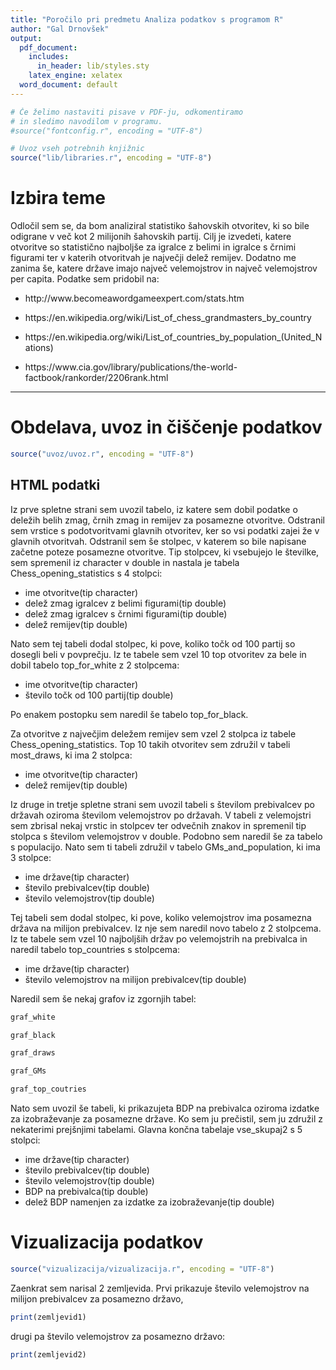 ```yaml
---
title: "Poročilo pri predmetu Analiza podatkov s programom R"
author: "Gal Drnovšek"
output:
  pdf_document:
    includes:
      in_header: lib/styles.sty
    latex_engine: xelatex
  word_document: default
---
```


```r
# Če želimo nastaviti pisave v PDF-ju, odkomentiramo
# in sledimo navodilom v programu.
#source("fontconfig.r", encoding = "UTF-8")

# Uvoz vseh potrebnih knjižnic
source("lib/libraries.r", encoding = "UTF-8")
```

# Izbira teme
Odločil sem se, da bom analiziral statistiko šahovskih otvoritev, ki so bile odigrane v več kot 2 milijonih šahovskih partij. Cilj je izvedeti, katere otvoritve so statistično najboljše za igralce z belimi in igralce s črnimi figurami ter v katerih otvoritvah je največji delež remijev. Dodatno me zanima še, katere države imajo največ velemojstrov in največ velemojstrov per capita. Podatke sem pridobil na:

* http://www.becomeawordgameexpert.com/stats.htm

* https://en.wikipedia.org/wiki/List_of_chess_grandmasters_by_country

* https://en.wikipedia.org/wiki/List_of_countries_by_population_(United_Nations)

* https://www.cia.gov/library/publications/the-world-factbook/rankorder/2206rank.html

***

# Obdelava, uvoz in čiščenje podatkov

```r
source("uvoz/uvoz.r", encoding = "UTF-8")
```

## HTML podatki

Iz prve spletne strani sem uvozil tabelo, iz katere sem dobil podatke o deležih belih zmag, črnih zmag in remijev za posamezne otvoritve. Odstranil sem vrstice s podotvoritvami glavnih otvoritev, ker so vsi podatki zajei že v glavnih otvoritvah. Odstranil sem še stolpec, v katerem so bile napisane začetne poteze posamezne otvoritve. Tip stolpcev, ki vsebujejo le številke, sem spremenil iz character v double in nastala je tabela Chess_opening_statistics s 4 stolpci:

- ime otvoritve(tip character)
- delež zmag igralcev z belimi figurami(tip double)
- delež zmag igralcev s črnimi figurami(tip double)
- delež remijev(tip double)

Nato sem tej tabeli dodal stolpec, ki pove, koliko točk od 100 partij so dosegli beli v povprečju. Iz te tabele sem vzel 10 top otvoritev za bele in dobil tabelo top_for_white z 2 stolpcema:

- ime otvoritve(tip character)
- število točk od 100 partij(tip double)

Po enakem postopku sem naredil še tabelo top_for_black.

Za otvoritve z največjim deležem remijev sem vzel 2 stolpca iz tabele Chess_opening_statistics. Top 10 takih otvoritev sem združil v tabeli most_draws, ki ima 2 stolpca:

- ime otvoritve(tip character)
- delež remijev(tip double)

Iz druge in tretje spletne strani sem uvozil tabeli s številom prebivalcev po državah oziroma številom velemojstrov po državah. V tabeli z velemojstri sem zbrisal nekaj vrstic in stolpcev ter odvečnih znakov in spremenil tip stolpca s številom velemojstrov v double. Podobno sem naredil še za tabelo s populacijo. Nato sem ti tabeli združil v tabelo GMs_and_population, ki ima 3 stolpce:

- ime države(tip character)
- število prebivalcev(tip double)
- število velemojstrov(tip double)

Tej tabeli sem dodal stolpec, ki pove, koliko velemojstrov ima posamezna država na milijon prebivalcev. Iz nje sem naredil novo tabelo z 2 stolpcema. Iz te tabele sem vzel 10 najboljših držav po velemojstrih na prebivalca in naredil tabelo top_countries s stolpcema:

- ime države(tip character)
- število velemojstrov na milijon prebivalcev(tip double)

Naredil sem še nekaj grafov iz zgornjih tabel:

```r
graf_white
```

```r
graf_black
```

```r
graf_draws
```

```r
graf_GMs
```

```r
graf_top_coutries
```

Nato sem uvozil še tabeli, ki prikazujeta BDP na prebivalca oziroma izdatke za izobraževanje za posamezne države.
Ko sem ju prečistil, sem ju združil z nekaterimi prejšnjimi tabelami. Glavna končna tabelaje vse_skupaj2 s 5 stolpci:

- ime države(tip character)
- število prebivalcev(tip double)
- število velemojstrov(tip double)
- BDP na prebivalca(tip double)
- delež BDP namenjen za izdatke za izobraževanje(tip double)

# Vizualizacija podatkov

```r
source("vizualizacija/vizualizacija.r", encoding = "UTF-8")
```

Zaenkrat sem narisal 2 zemljevida.
Prvi prikazuje število velemojstrov na milijon prebivalcev za posamezno državo,

```r
print(zemljevid1)
```

drugi pa število velemojstrov za posamezno državo:

```r
print(zemljevid2)
```



